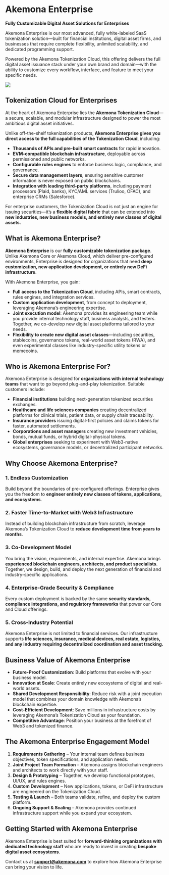 # Akemona Enterprise

**Fully Customizable Digital Asset Solutions for Enterprises**

Akemona Enterprise is our most advanced, fully white-labeled SaaS tokenization solution—built for financial institutions, digital asset firms, and businesses that require complete flexibility, unlimited scalability, and dedicated programming support.

Powered by the Akemona Tokenization Cloud, this offering delivers the full digital asset issuance stack under your own brand and domain—with the ability to customize every workflow, interface, and feature to meet your specific needs.

<img
  src="/images/enterprise.svg"
  className="dark:invert opacity-85 w-2xs py-8 mx-auto"
  width={200}
  height={200}
/>

## Tokenization Cloud for Enterprises

At the heart of Akemona Enterprise lies the **Akemona Tokenization Cloud**—a secure, scalable, and modular infrastructure designed to power the most ambitious digital asset initiatives.

Unlike off-the-shelf tokenization products, **Akemona Enterprise gives you direct access to the full capabilities of the Tokenization Cloud**, including:

- **Thousands of APIs and pre-built smart contracts** for rapid innovation.
- **EVM-compatible blockchain infrastructure**, deployable across permissioned and public networks.
- **Configurable rules engines** to enforce business logic, compliance, and governance.
- **Secure data management layers**, ensuring sensitive customer information is never exposed on public blockchains.
- **Integration with leading third-party platforms**, including payment processors (Plaid, banks), KYC/AML services (Trulioo, OFAC), and enterprise CRMs (Salesforce).

For enterprise customers, the Tokenization Cloud is not just an engine for issuing securities—it’s a **flexible digital fabric** that can be extended into **new industries, new business models, and entirely new classes of digital assets.**

## What is Akemona Enterprise?

**Akemona Enterprise** is our **fully customizable tokenization package**. Unlike Akemona Core or Akemona Cloud, which deliver pre-configured environments, Enterprise is designed for organizations that need **deep customization, new application development, or entirely new DeFi infrastructure**.

With Akemona Enterprise, you gain:

- **Full access to the Tokenization Cloud**, including APIs, smart contracts, rules engines, and integration services.
- **Custom application development**, from concept to deployment, leveraging Akemona’s engineering expertise.
- **Joint execution model**: Akemona provides its engineering team while you provide internal technology staff, business analysts, and testers. Together, we co-develop new digital asset platforms tailored to your needs.
- **Flexibility to create new digital asset classes**—including securities, stablecoins, governance tokens, real-world asset tokens (RWA), and even experimental classes like industry-specific utility tokens or memecoins.

## Who is Akemona Enterprise For?

Akemona Enterprise is designed for **organizations with internal technology teams** that want to go beyond plug-and-play tokenization. Suitable customers include:

- **Financial institutions** building next-generation tokenized securities exchanges.
- **Healthcare and life sciences companies** creating decentralized platforms for clinical trials, patient data, or supply chain traceability.
- **Insurance providers** issuing digital-first policies and claims tokens for faster, automated settlements.
- **Corporations and asset managers** creating new investment vehicles, bonds, mutual funds, or hybrid digital-physical tokens.
- **Global enterprises** seeking to experiment with Web3-native ecosystems, governance models, or decentralized participant networks.

## Why Choose Akemona Enterprise?

### 1. **Endless Customization**

Build beyond the boundaries of pre-configured offerings. Enterprise gives you the freedom to **engineer entirely new classes of tokens, applications, and ecosystems**.

### 2. **Faster Time-to-Market with Web3 Infrastructure**

Instead of building blockchain infrastructure from scratch, leverage Akemona’s Tokenization Cloud to **reduce development time from years to months**.

### 3. **Co-Development Model**

You bring the vision, requirements, and internal expertise. Akemona brings **experienced blockchain engineers, architects, and product specialists**. Together, we design, build, and deploy the next generation of financial and industry-specific applications.

### 4. **Enterprise-Grade Security & Compliance**

Every custom deployment is backed by the same **security standards, compliance integrations, and regulatory frameworks** that power our Core and Cloud offerings.

### 5. **Cross-Industry Potential**

Akemona Enterprise is not limited to financial services. Our infrastructure supports **life sciences, insurance, medical devices, real estate, logistics, and any industry requiring decentralized coordination and asset tracking.**

## Business Value of Akemona Enterprise

- **Future-Proof Customization**: Build platforms that evolve with your business model.
- **Innovation at Scale**: Create entirely new ecosystems of digital and real-world assets.
- **Shared Development Responsibility**: Reduce risk with a joint execution model that combines your domain knowledge with Akemona’s blockchain expertise.
- **Cost-Efficient Development**: Save millions in infrastructure costs by leveraging Akemona’s Tokenization Cloud as your foundation.
- **Competitive Advantage**: Position your business at the forefront of Web3 and tokenized finance.

## The Akemona Enterprise Engagement Model

1. **Requirements Gathering** – Your internal team defines business objectives, token specifications, and application needs.
2. **Joint Project Team Formation** – Akemona assigns blockchain engineers and architects to work directly with your staff.
3. **Design & Prototyping** – Together, we develop functional prototypes, UI/UX, and rules engines.
4. **Custom Development** – New applications, tokens, or DeFi infrastructure are engineered on the Tokenization Cloud.
5. **Testing & Launch** – Both teams validate, refine, and deploy the custom platform.
6. **Ongoing Support & Scaling** – Akemona provides continued infrastructure support while you expand your ecosystem.

## Getting Started with Akemona Enterprise

Akemona Enterprise is best suited for **forward-thinking organizations with dedicated technology staff** who are ready to invest in creating **bespoke digital asset ecosystems**.

Contact us at **[support@akemona.com](mailto:support@akemona.com)** to explore how Akemona Enterprise can bring your vision to life.
